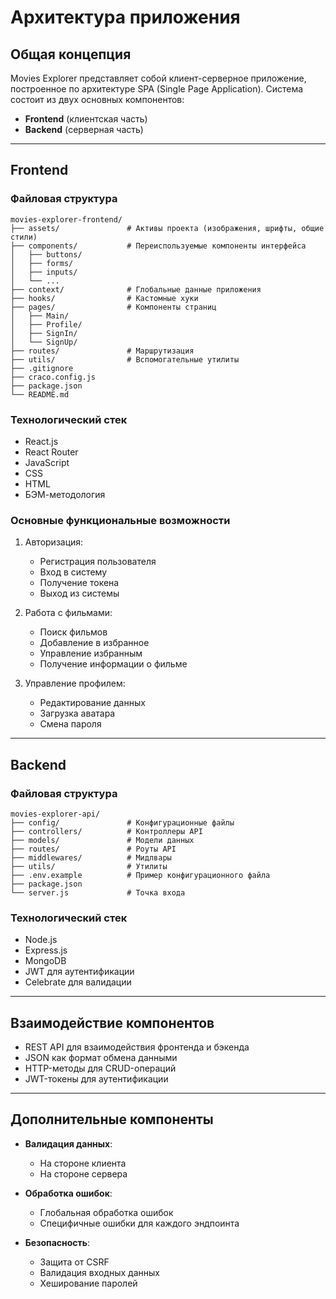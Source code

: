 # Архитектура приложения

## Общая концепция

Movies Explorer представляет собой клиент-серверное приложение, построенное по архитектуре SPA (Single Page Application). Система состоит из двух основных компонентов:

* **Frontend** (клиентская часть)
* **Backend** (серверная часть)

---

## Frontend

### Файловая структура

```
movies-explorer-frontend/
├── assets/               # Активы проекта (изображения, шрифты, общие стили)
├── components/           # Переиспользуемые компоненты интерфейса
│   ├── buttons/
│   ├── forms/
│   ├── inputs/
│   └── ...
├── context/              # Глобальные данные приложения
├── hooks/                # Кастомные хуки
├── pages/                # Компоненты страниц
│   ├── Main/
│   ├── Profile/
│   ├── SignIn/
│   └── SignUp/
├── routes/               # Маршрутизация
├── utils/                # Вспомогательные утилиты
├── .gitignore
├── craco.config.js
├── package.json
└── README.md
```

### Технологический стек

* React.js
* React Router
* JavaScript
* CSS
* HTML
* БЭМ-методология

### Основные функциональные возможности

1. Авторизация:
	- Регистрация пользователя
	- Вход в систему
	- Получение токена
	- Выход из системы

2. Работа с фильмами:
	- Поиск фильмов
	- Добавление в избранное
	- Управление избранным
	- Получение информации о фильме

3. Управление профилем:
	- Редактирование данных
	- Загрузка аватара
	- Смена пароля

---

## Backend

### Файловая структура

```
movies-explorer-api/
├── config/               # Конфигурационные файлы
├── controllers/          # Контроллеры API
├── models/               # Модели данных
├── routes/               # Роуты API
├── middlewares/          # Мидлвары
├── utils/                # Утилиты
├── .env.example          # Пример конфигурационного файла
├── package.json
└── server.js             # Точка входа
```

### Технологический стек

* Node.js
* Express.js
* MongoDB
* JWT для аутентификации
* Celebrate для валидации

---

## Взаимодействие компонентов

- REST API для взаимодействия фронтенда и бэкенда
- JSON как формат обмена данными
- HTTP-методы для CRUD-операций
- JWT-токены для аутентификации

---

## Дополнительные компоненты

* **Валидация данных**:
  * На стороне клиента
  * На стороне сервера

* **Обработка ошибок**:
  * Глобальная обработка ошибок
  * Специфичные ошибки для каждого эндпоинта

* **Безопасность**:
  * Защита от CSRF
  * Валидация входных данных
  * Хеширование паролей


